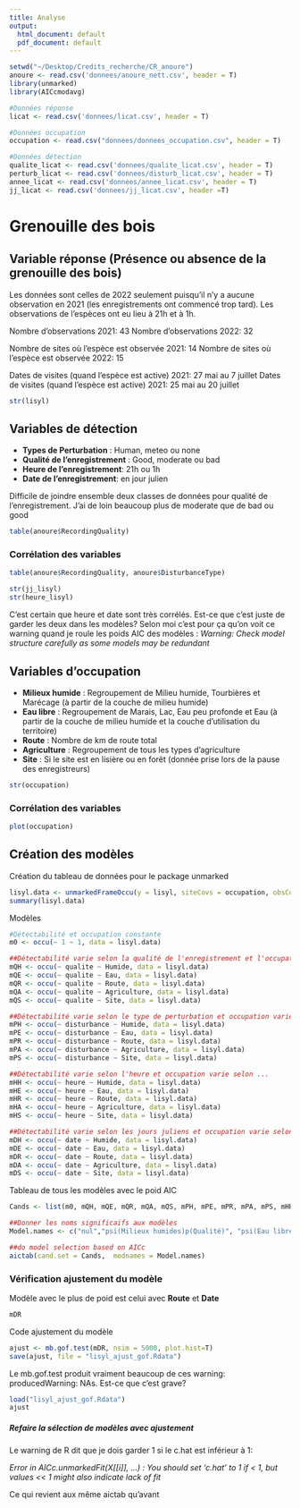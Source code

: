 ```yaml
---
title: Analyse
output:
  html_document: default
  pdf_document: default
---
```

```r
setwd("~/Desktop/Credits_recherche/CR_anoure")
anoure <- read.csv('donnees/anoure_nett.csv', header = T)
library(unmarked)
library(AICcmodavg)

#Données réponse
licat <- read.csv('donnees/licat.csv', header = T)

#Données occupation
occupation <- read.csv("donnees/donnees_occupation.csv", header = T)

#Données détection
qualite_licat <- read.csv('donnees/qualite_licat.csv', header = T)
perturb_licat <- read.csv('donnees/disturb_licat.csv', header = T)
annee_licat <- read.csv('donnees/annee_licat.csv', header = T)
jj_licat <- read.csv('donnees/jj_licat.csv', header =T)
```

# Grenouille des bois

## Variable réponse (Présence ou absence de la grenouille des bois)
Les données sont celles de 2022 seulement puisqu'il n'y a aucune observation en 2021 (les enregistrements ont commencé trop tard). Les observations de l'espèces ont eu lieu à 21h et à 1h. 

Nombre d'observations 2021: 43
Nombre d'observations 2022: 32

Nombre de sites où l'espèce est observée 2021: 14
Nombre de sites où l'espèce est observée 2022: 15

Dates de visites (quand l'espèce est active) 2021: 27 mai au 7 juillet
Dates de visites (quand l'espèce est active) 2021: 25 mai au 20 juillet
```r
str(lisyl)
```

## Variables de détection
* **Types de Perturbation** : Human, meteo ou none
* **Qualité de l'enregistrement** : Good, moderate ou bad
* **Heure de l'enregistrement**: 21h ou 1h
* **Date de l'enregistrement**: en jour julien

Difficile de joindre ensemble deux classes de données pour qualité de l'enregistrement. J'ai de loin beaucoup plus de moderate que de bad ou good
```r
table(anoure$RecordingQuality)
```


### Corrélation des variables
```r
table(anoure$RecordingQuality, anoure$DisturbanceType)
```

```r
str(jj_lisyl)
str(heure_lisyl)
```
C'est certain que heure et date sont très corrélés. Est-ce que c'est juste de garder les deux dans les modèles?
Selon moi c'est pour ça qu'on voit ce warning quand je roule les poids AIC des modèles :
*Warning: 
Check model structure carefully as some models may be redundant*

## Variables d'occupation
* **Milieux humide** : Regroupement de Milieu humide, Tourbières et Marécage (à partir de la couche de milieu humide)
* **Eau libre** : Regroupement de Marais, Lac, Eau peu profonde et Eau (à partir de la couche de milieu humide et la couche d'utilisation du territoire)
* **Route** : Nombre de km de route total
* **Agriculture** : Regroupement de tous les types d'agriculture
* **Site** : Si le site est en lisière ou en forêt (donnée prise lors de la pause des enregistreurs) 

```r
str(occupation)
```

### Corrélation des variables
```r
plot(occupation)
```

## Création des modèles
Création du tableau de données pour le package unmarked
```r
lisyl.data <- unmarkedFrameOccu(y = lisyl, siteCovs = occupation, obsCovs = list(disturbance = perturb_lisyl, qualite = qualite_lisyl, heure = heure_lisyl, date = jj_lisyl))
summary(lisyl.data)
```

Modèles
```r
#Détectabilité et occupation constante
m0 <- occu(~ 1 ~ 1, data = lisyl.data)

##Détectabilité varie selon la qualité de l'enregistrement et l'occupation varie selon...
mQH <- occu(~ qualite ~ Humide, data = lisyl.data)
mQE <- occu(~ qualite ~ Eau, data = lisyl.data)
mQR <- occu(~ qualite ~ Route, data = lisyl.data)
mQA <- occu(~ qualite ~ Agriculture, data = lisyl.data)
mQS <- occu(~ qualite ~ Site, data = lisyl.data)

##Détectabilité varie selon le type de perturbation et occupation varie selon ...
mPH <- occu(~ disturbance ~ Humide, data = lisyl.data)
mPE <- occu(~ disturbance ~ Eau, data = lisyl.data)
mPR <- occu(~ disturbance ~ Route, data = lisyl.data)
mPA <- occu(~ disturbance ~ Agriculture, data = lisyl.data)
mPS <- occu(~ disturbance ~ Site, data = lisyl.data)

##Détectabilité varie selon l'heure et occupation varie selon ...
mHH <- occu(~ heure ~ Humide, data = lisyl.data)
mHE <- occu(~ heure ~ Eau, data = lisyl.data)
mHR <- occu(~ heure ~ Route, data = lisyl.data)
mHA <- occu(~ heure ~ Agriculture, data = lisyl.data)
mHS <- occu(~ heure ~ Site, data = lisyl.data)

##Détectabilité varie selon les jours juliens et occupation varie selon ...
mDH <- occu(~ date ~ Humide, data = lisyl.data)
mDE <- occu(~ date ~ Eau, data = lisyl.data)
mDR <- occu(~ date ~ Route, data = lisyl.data)
mDA <- occu(~ date ~ Agriculture, data = lisyl.data)
mDS <- occu(~ date ~ Site, data = lisyl.data)
```

Tableau de tous les modèles avec le poid AIC
```r
Cands <- list(m0, mQH, mQE, mQR, mQA, mQS, mPH, mPE, mPR, mPA, mPS, mHH, mHE, mHR, mHA, mHS, mDH, mDE, mDR, mDA, mDS)

##Donner les noms significaifs aux modèles
Model.names <- c("nul","psi(Milieux humides)p(Qualité)", "psi(Eau libre)p(Qualité)", "psi(Route)p(Qualité)", "psi(Agriculture)p(Qualité)", "psi(Site)p(Qualité)", "psi(Milieux humides)p(Perturb)", "psi(Eau libre)p(Perturb)", "psi(Route)p(Perturb)", "psi(Agriculture)p(Perturb)", "psi(Site)p(Perturb)", "psi(Milieux humides)p(Heure)", "psi(Eau libre)p(Heure)", "psi(Route)p(Heure)", "psi(Agriculture)p(Heure)", "psi(Site)p(Heure)", "psi(Milieux humides)p(Date)", "psi(Eau libre)p(Date)", "psi(Route)p(Date)", "psi(Agriculture)p(Date)", "psi(Site)p(Date)") 

##do model selection based on AICc 
aictab(cand.set = Cands,  modnames = Model.names)
```

### Vérification ajustement du modèle
Modèle avec le plus de poid est celui avec **Route** et **Date**
```r
mDR
```
Code ajustement du modèle
```r
ajust <- mb.gof.test(mDR, nsim = 5000, plot.hist=T)
save(ajust, file = "lisyl_ajust_gof.Rdata")
```
Le mb.gof.test produit vraiment beaucoup de ces warning: producedWarning: NAs. Est-ce que c'est grave?

```r
load("lisyl_ajust_gof.Rdata")
ajust
```
##### Refaire la sélection de modèles avec ajustement

Le warning de R dit que je dois garder 1 si le c.hat est inférieur à 1:

*Error in AICc.unmarkedFit(X[[i]], ...) : 
You should set 'c.hat' to 1 if < 1, but values << 1 might also indicate lack of fit*

Ce qui revient aux même aictab qu'avant